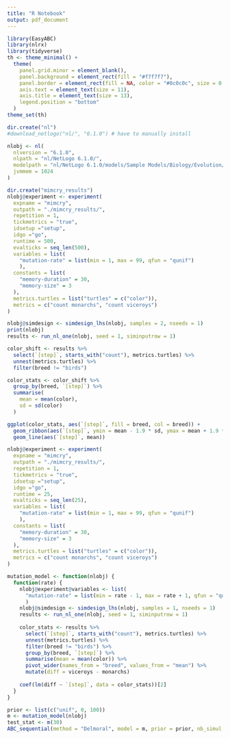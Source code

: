 ```yaml
---
title: "R Notebook"
output: pdf_document
---
```


```r
library(EasyABC)
library(nlrx)
library(tidyverse)
th <- theme_minimal() + 
  theme(
    panel.grid.minor = element_blank(),
    panel.background = element_rect(fill = "#f7f7f7"),
    panel.border = element_rect(fill = NA, color = "#0c0c0c", size = 0.6),
    axis.text = element_text(size = 11),
    axis.title = element_text(size = 13),
    legend.position = "bottom"
  )
theme_set(th)

dir.create("nl")
#download_netlogo("nl/", "6.1.0") # have to manually install

nlobj <- nl(
  nlversion = "6.1.0", 
  nlpath = "nl/NetLogo 6.1.0/", 
  modelpath = "nl/NetLogo 6.1.0/models/Sample Models/Biology/Evolution/Mimicry.nlogo",
  jvmmem = 1024
)
```

```r
dir.create("mimcry_results")
nlobj@experiment <- experiment(
  expname = "mimcry",
  outpath = "./mimcry_results/",
  repetition = 1,
  tickmetrics = "true",
  idsetup ="setup",
  idgo ="go",
  runtime = 500,
  evalticks = seq_len(500),
  variables = list(
    "mutation-rate" = list(min = 1, max = 99, qfun = "qunif")
    ),
  constants = list(
    "memory-duration" = 30,
    "memory-size" = 3
  ),
  metrics.turtles = list("turtles" = c("color")),
  metrics = c("count monarchs", "count viceroys")
)
```

```r
nlobj@simdesign <- simdesign_lhs(nlobj, samples = 2, nseeds = 1)
print(nlobj)
results <- run_nl_one(nlobj, seed = 1, siminputrow = 1)
```


```r
color_shift <- results %>%
  select(`[step]`, starts_with("count"), metrics.turtles) %>%
  unnest(metrics.turtles) %>%
  filter(breed != "birds")
```


```r
color_stats <- color_shift %>%
  group_by(breed, `[step]`) %>%
  summarise(
    mean = mean(color),
    sd = sd(color)
  )

ggplot(color_stats, aes(`[step]`, fill = breed, col = breed)) +
  geom_ribbon(aes(`[step]`, ymin = mean - 1.9 * sd, ymax = mean + 1.9 * sd), alpha = 0.3) +
  geom_line(aes(`[step]`, mean))
```

```r
nlobj@experiment <- experiment(
  expname = "mimcry",
  outpath = "./mimcry_results/",
  repetition = 1,
  tickmetrics = "true",
  idsetup ="setup",
  idgo ="go",
  runtime = 25,
  evalticks = seq_len(25),
  variables = list(
    "mutation-rate" = list(min = 1, max = 99, qfun = "qunif")
    ),
  constants = list(
    "memory-duration" = 30,
    "memory-size" = 3
  ),
  metrics.turtles = list("turtles" = c("color")),
  metrics = c("count monarchs", "count viceroys")
)
```

```r
mutation_model <- function(nlobj) {
  function(rate) {
    nlobj@experiment@variables <- list(
      "mutation-rate" = list(min = rate - 1, max = rate + 1, qfun = "qunif")
      )
    nlobj@simdesign <- simdesign_lhs(nlobj, samples = 1, nseeds = 1)
    results <- run_nl_one(nlobj, seed = 1, siminputrow = 1)
    
    color_stats <- results %>%
      select(`[step]`, starts_with("count"), metrics.turtles) %>%
      unnest(metrics.turtles) %>%
      filter(breed != "birds") %>%
      group_by(breed, `[step]`) %>%
      summarise(mean = mean(color)) %>%
      pivot_wider(names_from = "breed", values_from = "mean") %>%
      mutate(diff = viceroys - monarchs)
    
    coef(lm(diff ~ `[step]`, data = color_stats))[2]
  }
}

prior <- list(c("unif", 0, 100))
m <- mutation_model(nlobj)
test_stat <- m(30)
ABC_sequential(method = "Delmoral", model = m, prior = prior, nb_simul = 3, summary_stat_target = test_stat, tolerance = 0.1, verbose = TRUE, progress = TRUE)
```

